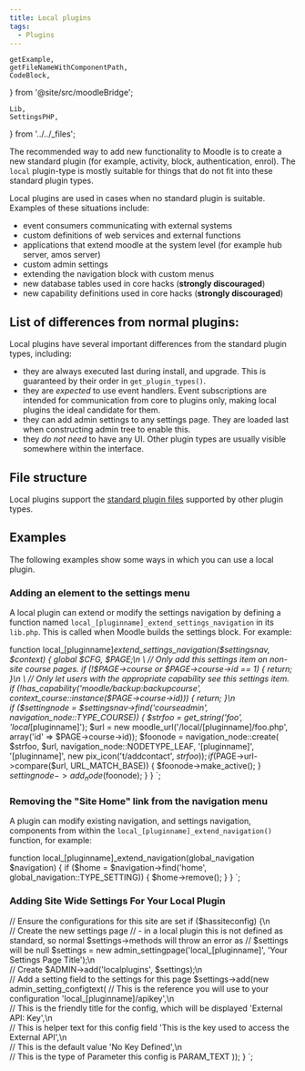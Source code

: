 ```yaml
---
title: Local plugins
tags:
  - Plugins
---
```


    getExample,
    getFileNameWithComponentPath,
    CodeBlock,
} from '@site/src/moodleBridge';

    Lib,
    SettingsPHP,
} from '../../_files';

The recommended way to add new functionality to Moodle is to create a new standard plugin (for example, activity, block, authentication, enrol). The `local` plugin-type is mostly suitable for things that do not fit into these standard plugin types.

Local plugins are used in cases when no standard plugin is suitable. Examples of these situations include:

- event consumers communicating with external systems
- custom definitions of web services and external functions
- applications that extend moodle at the system level (for example hub server, amos server)
- custom admin settings
- extending the navigation block with custom menus
- new database tables used in core hacks (**strongly discouraged**)
- new capability definitions used in core hacks (**strongly discouraged**)

## List of differences from normal plugins:

Local plugins have several important differences from the standard plugin types, including:

- they are always executed last during install, and upgrade. This is guaranteed by their order in `get_plugin_types()`.
- they are _expected_ to use event handlers. Event subscriptions are intended for communication from core to plugins only, making local plugins the ideal candidate for them.
- they can add admin settings to any settings page. They are loaded last when constructing admin tree to enable this.
- they _do not need_ to have any UI. Other plugin types are usually visible somewhere within the interface.

## File structure

Local plugins support the [standard plugin files](./commonfiles) supported by other plugin types.

## Examples

The following examples show some ways in which you can use a local plugin.

### Adding an element to the settings menu

A local plugin can extend or modify the settings navigation by defining a function named `local_[pluginname]_extend_settings_navigation` in its `lib.php`. This is called when Moodle builds the settings block. For example:

function local_[pluginname]_extend_settings_navigation($settingsnav, $context) {
    global $CFG, $PAGE;\n
\
    // Only add this settings item on non-site course pages.
    if (!$PAGE->course or $PAGE->course->id == 1) {
        return;
    }\n
\
    // Only let users with the appropriate capability see this settings item.
    if (!has_capability('moodle/backup:backupcourse', context_course::instance($PAGE->course->id))) {
        return;
    }\n
\
    if ($settingnode = $settingsnav->find('courseadmin', navigation_node::TYPE_COURSE)) {
        $strfoo = get_string('foo', 'local_[pluginname]');
        $url = new moodle_url('/local/[pluginname]/foo.php', array('id' => $PAGE->course->id));
        $foonode = navigation_node::create(
            $strfoo,
            $url,
            navigation_node::NODETYPE_LEAF,
            '[pluginname]',
            '[pluginname]',
            new pix_icon('t/addcontact', $strfoo)
        );
        if ($PAGE->url->compare($url, URL_MATCH_BASE)) {
            $foonode->make_active();
        }
        $settingnode->add_node($foonode);
    }
}
`;

<Lib
    plugintype='local'
    pluginname='[pluginname]'
    example={settingsNavigationExample}
    description={false}
    open
/>

### Removing the "Site Home" link from the navigation menu

A plugin can modify existing navigation, and settings navigation, components from within the `local_[pluginname]_extend_navigation()` function, for example:

function local_[pluginname]_extend_navigation(global_navigation $navigation) {
    if ($home = $navigation->find('home', global_navigation::TYPE_SETTING)) {
        $home->remove();
    }
}
`;

<Lib
    plugintype='local'
    pluginname='[pluginname]'
    example={modifyNavigationExample}
    description={false}
    open
/>

### Adding Site Wide Settings For Your Local Plugin

// Ensure the configurations for this site are set
if ($hassiteconfig) {\n
\
    // Create the new settings page
    // - in a local plugin this is not defined as standard, so normal $settings->methods will throw an error as
    // $settings will be null
    $settings = new admin_settingpage('local_[pluginname]', 'Your Settings Page Title');\n
\
    // Create
    $ADMIN->add('localplugins', $settings);\n
\
    // Add a setting field to the settings for this page
    $settings->add(new admin_setting_configtext(
        // This is the reference you will use to your configuration
        'local_[pluginname]/apikey',\n
\
        // This is the friendly title for the config, which will be displayed
        'External API: Key',\n
\
        // This is helper text for this config field
        'This is the key used to access the External API',\n
\
        // This is the default value
        'No Key Defined',\n
\
        // This is the type of Parameter this config is
        PARAM_TEXT
    ));
}
`;

<SettingsPHP
    plugintype='local'
    pluginname='[pluginname]'
    example={siteWideSettingsExample}
    description={false}
    open
/>
